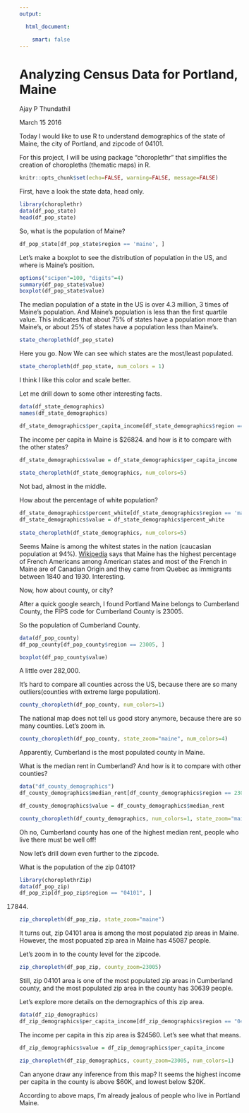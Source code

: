 ---
output:

  html_document:

    smart: false
---

Analyzing Census Data for Portland, Maine
===========================================================================

Ajay P Thundathil

March 15 2016

Today I would like to use R to understand demographics of the state of Maine, the city of Portland, and zipcode of 04101.

For this project, I will be using package "choroplethr" that simplifies the creation of choropleths (thematic maps) in R.

```{r global_options, include=FALSE}
knitr::opts_chunk$set(echo=FALSE, warning=FALSE, message=FALSE)
```

First, have a look the state data, head only. 

```{r}
library(choroplethr)
data(df_pop_state)
head(df_pop_state)
```

So, what is the population of Maine?

```{r}
df_pop_state[df_pop_state$region == 'maine', ]
```

Let's make a boxplot to see the distribution of population in the US, and where is Maine's position.

```{r}
options("scipen"=100, "digits"=4)
summary(df_pop_state$value)
boxplot(df_pop_state$value)
```

The median population of a state in the US is over 4.3 million, 3 times of Maine's population. And Maine's population is less than the first quartile value. This indicates that about 75% of states have a population more than Maine's, or about 25% of states have a population less than Maine's.

```{r}
state_choropleth(df_pop_state)
```

Here you go. Now We can see which states are the most/least populated.

```{r}
state_choropleth(df_pop_state, num_colors = 1)
```

I think I like this color and scale better. 

Let me drill down to some other interesting facts. 

```{r}
data(df_state_demographics)
names(df_state_demographics)
```

```{r}
df_state_demographics$per_capita_income[df_state_demographics$region == 'maine']
```

The income per capita in Maine is $26824. and how is it to compare with the other states?

```{r}
df_state_demographics$value = df_state_demographics$per_capita_income
 
state_choropleth(df_state_demographics, num_colors=5)
```

Not bad, almost in the middle. 

How about the percentage of white population?

```{r}
df_state_demographics$percent_white[df_state_demographics$region == 'maine']
df_state_demographics$value = df_state_demographics$percent_white
 
state_choropleth(df_state_demographics, num_colors=5)
```

Seems Maine is among the whitest states in the nation (caucasian population at 94%). [Wikipedia](https://en.wikipedia.org/wiki/Maine) says that Maine has the highest percentage of French Americans among American states and most of the French in Maine are of Canadian Origin and they came from Quebec as immigrants between 1840 and 1930. Interesting. 

Now, how about county, or city? 

After a quick google search, I found Portland Maine belongs to Cumberland County, the FIPS code for Cumberland County is 23005.

So the population of Cumberland County.

```{r}
data(df_pop_county)
df_pop_county[df_pop_county$region == 23005, ]

boxplot(df_pop_county$value)

```

A little over 282,000.

It's hard to compare all counties across the US, because there are so many outliers(counties with extreme large population).

```{r}
county_choropleth(df_pop_county, num_colors=1)
```

The national map does not tell us good story anymore, because there are so many counties. Let's zoom in. 

```{r}
county_choropleth(df_pop_county, state_zoom="maine", num_colors=4)
```

Apparently, Cumberland is the most populated county in Maine.

What is the median rent in Cumberland? And how is it to compare with other counties?

```{r}
data("df_county_demographics")
df_county_demographics$median_rent[df_county_demographics$region == 23005]

```


```{r}
df_county_demographics$value = df_county_demographics$median_rent

county_choropleth(df_county_demographics, num_colors=1, state_zoom="maine")
```

Oh no, Cumberland county has one of the highest median rent, people who live there must be well off!

Now let's drill down even further to the zipcode.

What is the population of the zip 04101?

```{r}
library(choroplethrZip)
data(df_pop_zip)
df_pop_zip[df_pop_zip$region == "04101", ]
```

17844.

```{r}
zip_choropleth(df_pop_zip, state_zoom="maine")
```

It turns out, zip 04101 area is among the most populated zip areas in Maine. However, the most popuated zip area in Maine has 45087 people. 

Let's zoom in to the county level for the zipcode. 

```{r}
zip_choropleth(df_pop_zip, county_zoom=23005)
```

Still, zip 04101 area is one of the most populated zip areas in Cumberland county, and the most populated zip area in the county has 30639 people. 

Let's explore more details on the demographics of this zip area.

```{r}
data(df_zip_demographics)
df_zip_demographics$per_capita_income[df_zip_demographics$region == "04101"]
```

The income per capita in this zip area is $24560. Let's see what that means.

```{r echo=FALSE, warning=FALSE, message=FALSE}
df_zip_demographics$value = df_zip_demographics$per_capita_income

zip_choropleth(df_zip_demographics, county_zoom=23005, num_colors=1)
```

Can anyone draw any inference from this map? It seems the highest income per capita in the county is above $60K, and lowest below $20K. 

According to above maps, I'm already jealous of people who live in Portland Maine.